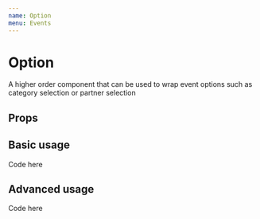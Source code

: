 ```yaml
---
name: Option
menu: Events
---
```



# Option

A higher order component that can be used to wrap event options such as category selection or partner selection

## Props

<Props of={EventOption} />

## Basic usage

<Playground>
    <EventOption>
        Code here
    </EventOption>
</Playground>

## Advanced usage

<Playground>
    <EventOption icon={Clock}>
        Code here
    </EventOption>
</Playground>
